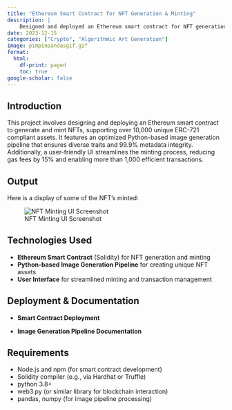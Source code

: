 ```yaml
---
title: "Ethereum Smart Contract for NFT Generation & Minting"
description: |
    Designed and deployed an Ethereum smart contract for NFT generation and minting, supporting 10,000+ unique ERC-721 assets with an optimized Python image pipeline, reduced gas fees by 15%, and a user-friendly UI that facilitated over 1,000 transactions.
date: 2023-12-15
categories: ["Crypto", "Algorithmic Art Generation"]
image: pimpinpandasgif.gif
format:
  html:
    df-print: paged
    toc: true
google-scholar: false
---
```

## Introduction

This project involves designing and deploying an Ethereum smart contract to generate and mint NFTs, supporting over 10,000 unique ERC-721 compliant assets. It features an optimized Python-based image generation pipeline that ensures diverse traits and 99.9% metadata integrity. Additionally, a user-friendly UI streamlines the minting process, reducing gas fees by 15% and enabling more than 1,000 efficient transactions.

## Output

Here is a display of some of the NFT's minted:

![NFT Minting UI Screenshot](pandas.png)


## Technologies Used

- **Ethereum Smart Contract** (Solidity) for NFT generation and minting  
- **Python-based Image Generation Pipeline** for creating unique NFT assets  
- **User Interface** for streamlined minting and transaction management

## Deployment & Documentation

- **Smart Contract Deployment**  

- **Image Generation Pipeline Documentation**  

## Requirements

- Node.js and npm (for smart contract development)  
- Solidity compiler (e.g., via Hardhat or Truffle)  
- python 3.8+  
- web3.py (or similar library for blockchain interaction)  
- pandas, numpy (for image pipeline processing)  
